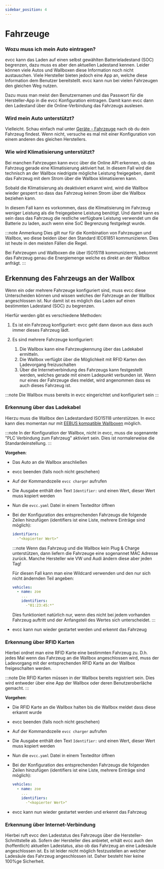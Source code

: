 ```yaml
---
sidebar_position: 4
---
```


# Fahrzeuge

### Wozu muss ich mein Auto eintragen?

evcc kann das Laden auf einen selbst gewählten Batterieladestand (SOC) begrenzen, dazu muss es aber den aktuellen Ladestand kennen. Leider können viele Autos und Wallboxen diese Information noch nicht austauschen. Viele Hersteller bieten jedoch eine App an, welche diese Information dem Benutzer bereitstellt. evcc kann nun bei vielen Fahrzeugen den gleichen Weg nutzen.

Dazu muss man meist den Benutzernamen und das Passwort für die Hersteller-App in die evcc Konfiguration eintragen. Damit kann evcc dann den Ladestand über die Online-Verbindung das Fahrzeugs auslesen.

### Wird mein Auto unterstützt?

Vielleicht. Schau einfach mal unter [Geräte - Fahrzeuge](/docs/devices/vehicles) nach ob du dein Fahrzeug findest. Wenn nicht, versuche es mal mit einer Konfiguration von einem anderen des gleichen Herstellers.

### Wie wird Klimatisierung unterstützt?

Bei manchen Fahrzeugen kann evcc über die Online API erkennen, ob das Fahrzeug gerade eine Klimatisierung aktiviert hat. 
In diesem Fall wird die technisch an der Wallbox niedrigste mögliche Leistung freigegeben, damit das Fahrzeug mit dem Strom über die Wallbox klimatisieren kann.

Sobald die Klimatisierung als deaktiviert erkannt wird, wird die Wallbox wieder gesperrt so dass das Fahrzeug keinen Strom über die Wallbox beziehen kann.

In diesem Fall kann es vorkommen, dass die Klimatisierung im Fahrzeug weniger Leistung als die freigegebene Leistung benötigt.
Und damit kann es sein dass das Fahrzeug die restliche verfügbare Leistung verwendet um die Batterie zu laden, auch wenn eine SoC Begrenzung festgelegt wurde.

:::note Anmerkung
Dies gilt nur für die Kombination von Fahrzeugen und Wallbox, wo diese beiden über den Standard IEC61851 kommunizieren. Dies ist heute in den meisten Fällen die Regel.

Bei Fahrzeugen und Wallboxen die über ISO15118 kommunizieren, bekommt das Fahrzeug genau die Energiemenge welche es direkt an der Wallbox anfrägt.
:::

## Erkennung des Fahrzeugs an der Wallbox

Wenn ein oder mehrere Fahrzeuge konfiguriert sind, muss evcc diese Unterscheiden können und wissen welches der Fahrzeuge an der Wallbox angeschlossen ist. Nur damit ist es möglich das Laden auf einen bestimmten Ladestand (SOC) zu begrenzen.

Hierfür werden gibt es verschiedene Methoden:

1. Es ist ein Fahrzeug konfiguriert: evcc geht dann davon aus dass auch immer dieses Fahrzeug lädt.
2. Es sind mehrere Fahrzeuge konfiguriert:
  
   1. Die Wallbox kann eine Fahrzeugkennung über das Ladekabel ermitteln.
   2. Die Wallbox verfügbt über die Möglichkeit mit RFID Karten den Ladevorgang freizuschalten
   3. Über die Internetverbindung des Fahrzeugs kann festgestellt werden, welches gerade mit einem Ladepunkt verbunden ist. Wenn nur eines der Fahrzeuge dies meldet, wird angenommen dass es auch dieses Fahrzeug ist.

:::note
Die Wallbox muss bereits in evcc eingerichtet und konfiguriert sein
:::

### Erkennung über das Ladekabel

Hierzu muss die Wallbox den Ladestandard ISO15118 unterstützen. In evcc kann dies momentan nur mit [EEBUS kompatible Wallboxen](/docs/devices/chargers#eebus-experimental) möglich.

:::note
In der Konfiguration der Wallbox, nicht in evcc, muss die sogenannte "PLC Verbindung zum Fahrzeug" aktiviert sein. Dies ist normalerweise die Standardeinstellung.
:::

**Vorgehen**:

- Das Auto an die Wallbox anschließen
- evcc beenden (falls noch nicht geschehen)
- Auf der Kommandozeile `evcc charger` aufrufen
- Die Ausgabe enthält den Text `Identifier:` und einen Wert, dieser Wert muss kopiert werden
- Nun die `evcc.yaml` Datei in einem Texteditor öffnen
- Bei der Konfiguration des entsprechenden Fahrzeugs die folgende Zeilen hinzufügen (identifiers ist eine Liste, mehrere Einträge sind möglich):

  ```yaml
  identifiers: 
    -"<kopierter Wert>"
  ```

  :::note
  Wenn das Fahrzeug und die Wallbox kein Plug & Charge unterstützen, dann liefern die Fahrzeuge eine sogenannet MAC Adresse zurück.
  Manche Hersteller wie VW und Audi ändern diese aber jeden Tag!

  Für diesen Fall kann man eine Wildcard verwenden und den nur sich nicht ändernden Teil angeben:
  
  ```yaml
  vehicles:
    - name: zoe
      ...
      identifiers: 
        -"01:23:45:*"
  ```

  Dies funktioniert natürlich nur, wenn dies nicht bei jedem vorhanden Fahrzeug auftritt und der Anfangsteil des Wertes sich unterscheidet.
  :::

- evcc kann nun wieder gestartet werden und erkennt das Fahrzeug

### Erkennung über RFID Karten

Hierbei ordnet man eine RFID Karte eine bestimmten Fahrzeug zu. D.h. jedes Mal wenn das Fahrzeug an die Wallbox angeschlossen wird, muss der Ladevorgang mit der entsprechenden RFID Karte an der Wallbox freigeschalten werden.

:::note
Die RFID Karten müssen in der Wallbox bereits registriert sein. Dies wird entweder über eine App der Wallbox oder deren Benutzeroberläche gemacht.
:::

**Vorgehen**:

- Die RFID Karte an die Wallbox halten bis die Wallbox meldet dass diese erkannt wurde
- evcc beenden (falls noch nicht geschehen)
- Auf der Kommandozeile `evcc charger` aufrufen
- Die Ausgabe enthält den Text `Identifier:` und einen Wert, dieser Wert muss kopiert werden
- Nun die `evcc.yaml` Datei in einem Texteditor öffnen
- Bei der Konfiguration des entsprechenden Fahrzeugs die folgenden Zeilen hinzufügen (identifiers ist eine Liste, mehrere Einträge sind möglich):

  ```yaml
  vehicles:
    - name: zoe
      ...
      identifiers: 
        -"<kopierter Wert>"
  ```
- evcc kann nun wieder gestartet werden und erkennt das Fahrzeug

### Erkennung über Internet-Verbindung

Hierbei ruft evcc den Ladestatus des Fahrzeugs über die Hersteller-Schnittstelle ab. Sofern der Hersteller dies anbietet, erhält evcc auch den (hoffentlich) aktuellen Ladestatus, also ob das Fahrzeug an eine Ladesäule angeschlossen ist. 
Es ist leider nicht möglich festzustellen an welcher Ladesäule das Fahrzeug angeschlossen ist. Daher besteht hier keine 100%ge Sicherheit.
